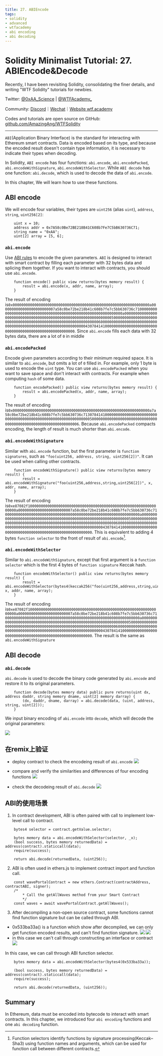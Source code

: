```yaml
---
title: 27. ABIEncode
tags:
- solidity
- advanced
- wtfacademy
- abi encoding
- abi decoding
---
```


# Solidity Minimalist Tutorial: 27. ABIEncode&Decode
<QuizProgress courseId={SOLIDITY_ADVANCED_ID} lessonId={SOLIDITY_ADVANCED_LESSON_ID_12} />

Recently, I have been revisiting Solidity, consolidating the finer details, and writing "WTF Solidity" tutorials for newbies. 

Twitter: [@0xAA_Science](https://twitter.com/0xAA_Science) | [@WTFAcademy_](https://twitter.com/WTFAcademy_)

Community: [Discord](https://discord.wtf.academy)｜[Wechat](https://docs.google.com/forms/d/e/1FAIpQLSe4KGT8Sh6sJ7hedQRuIYirOoZK_85miz3dw7vA1-YjodgJ-A/viewform?usp=sf_link)｜[Website wtf.academy](https://wtf.academy)

Codes and tutorials are open source on GitHub: [github.com/AmazingAng/WTFSolidity](https://github.com/AmazingAng/WTFSolidity)

-----

`ABI`(Application Binary Interface) is the standard for interacting with Ethereum smart contracts. Data is encoded based on its type, and because the encoded result doesn't contain type information, it is necessary to indicate their types when decoding.

In Solidity, `ABI encode` has four functions: `abi.encode`, `abi.encodePacked`, `abi.encodeWithSignature`, `abi.encodeWithSelector`. While `ABI decode` has one function: `abi.decode`, which is used to decode the data of `abi.encode`.

In this chapter, We will learn how to use these functions.

## ABI encode
We will encode four variables, their types are `uint256` (alias `uint`), `address`, `string`, `uint256[2]`:
```solidity
    uint x = 10;
    address addr = 0x7A58c0Be72BE218B41C608b7Fe7C5bB630736C71;
    string name = "0xAA";
    uint[2] array = [5, 6]; 
```

### `abi.encode`
Use [ABI rules](https://learnblockchain.cn/docs/solidity/abi-spec.html) to encode the given parameters. `ABI` is designed to interact with smart contract by filling each parameter with 32 bytes data and splicing them together. If you want to interact with contracts, you should use `abi.encode`.
```solidity
    function encode() public view returns(bytes memory result) {
        result = abi.encode(x, addr, name, array);
    }
```
The result of encoding is`0x000000000000000000000000000000000000000000000000000000000000000a0000000000000000000000007a58c0be72be218b41c608b7fe7c5bb630736c7100000000000000000000000000000000000000000000000000000000000000a00000000000000000000000000000000000000000000000000000000000000005000000000000000000000000000000000000000000000000000000000000000600000000000000000000000000000000000000000000000000000000000000043078414100000000000000000000000000000000000000000000000000000000`. Since `abi.encode` fills each data with 32 bytes data, there are a lot of `0` in middle

### `abi.encodePacked`
Encode given parameters according to their minimum required space. It is similar to `abi.encode`, but omits a lot of `0` filled in. For example, only 1 byte is used to encode the `uint` type. You can use `abi.encodePacked` when you want to save space and don't interact with contracts. For example when computing `hash` of some data.
```solidity
    function encodePacked() public view returns(bytes memory result) {
        result = abi.encodePacked(x, addr, name, array);
    }
```
The result of encoding is`0x000000000000000000000000000000000000000000000000000000000000000a7a58c0be72be218b41c608b7fe7c5bb630736c713078414100000000000000000000000000000000000000000000000000000000000000050000000000000000000000000000000000000000000000000000000000000006`. Because `abi.encodePacked` compacts encoding, the length of result is much shorter than `abi.encode`.

### `abi.encodeWithSignature`
Similar with `abi.encode` function, but the first parameter is `function signatures`, such as `"foo(uint256, address, string, uint256[2])"`. It can be used when calling other contracts.
```solidity
    function encodeWithSignature() public view returns(bytes memory result) {
        result = abi.encodeWithSignature("foo(uint256,address,string,uint256[2])", x, addr, name, array);
    }
```
The result of encoding is`0xe87082f1000000000000000000000000000000000000000000000000000000000000000a0000000000000000000000007a58c0be72be218b41c608b7fe7c5bb630736c7100000000000000000000000000000000000000000000000000000000000000a00000000000000000000000000000000000000000000000000000000000000005000000000000000000000000000000000000000000000000000000000000000600000000000000000000000000000000000000000000000000000000000000043078414100000000000000000000000000000000000000000000000000000000`. This is equivalent to adding 4 bytes `function selector` to the front of result of `abi.encode`[^note].
[^note]: Function selectors identify functions by signature processing(Keccak–Sha3) using function names and arguments, which can be used for function call between different contracts.

### `abi.encodeWithSelector`
Similar to `abi.encodeWithSignature`, except that first argument is a `function selector` which is the first 4 bytes of `function signature` Keccak hash.

```solidity
    function encodeWithSelector() public view returns(bytes memory result) {
        result = abi.encodeWithSelector(bytes4(keccak256("foo(uint256,address,string,uint256[2])")), x, addr, name, array);
    }
```

The result of encoding is`0xe87082f1000000000000000000000000000000000000000000000000000000000000000a0000000000000000000000007a58c0be72be218b41c608b7fe7c5bb630736c7100000000000000000000000000000000000000000000000000000000000000a00000000000000000000000000000000000000000000000000000000000000005000000000000000000000000000000000000000000000000000000000000000600000000000000000000000000000000000000000000000000000000000000043078414100000000000000000000000000000000000000000000000000000000`. The result is the same as `abi.encodeWithSignature`

## ABI decode
### `abi.decode`
`abi.decode` is used to decode the binary code generated by `abi.encode` and restore it to its original parameters.

```solidity
    function decode(bytes memory data) public pure returns(uint dx, address daddr, string memory dname, uint[2] memory darray) {
        (dx, daddr, dname, darray) = abi.decode(data, (uint, address, string, uint[2]));
    }
```
We input binary encoding of `abi.encode` into `decode`, which will decode the original parameters:

![](https://images.mirror-media.xyz/publication-images/jboRaaq0U57qVYjmsOgbv.png?height=408&width=624)

## 在remix上验证
- deploy contract to check the encodeing result of `abi.encode`
![](./img/27-1_en.png)

- compare and verify the similarities and differences of four encoding functions
![](./img/27-2_en.png)

- check the decodeing result of `abi.decode`
![](./img/27-3_en.png)

## ABI的使用场景
1. In contract development, ABI is often paired with call to implement low-level call to contract.
```solidity  
    bytes4 selector = contract.getValue.selector;

    bytes memory data = abi.encodeWithSelector(selector, _x);
    (bool success, bytes memory returnedData) = address(contract).staticcall(data);
    require(success);

    return abi.decode(returnedData, (uint256));
```
2. ABI is often used in ethers.js to implement contract import and function call.
```solidity
    const wavePortalContract = new ethers.Contract(contractAddress, contractABI, signer);
    /*
        * Call the getAllWaves method from your Smart Contract
        */
    const waves = await wavePortalContract.getAllWaves();
```
3. After decompiling a non-open source contract, some functions cannot find function signature but can be called through ABI.
- 0x533ba33a() is a function which show after decompiled, we can only get function encoded results, and can't find function signature.
![](./img/27-4_en.png)
![](./img/27-5_en.png)
- in this case we can't call through constructing an interface or contract
![](./img/27-6_en.png)

In this case, we can call through ABI function selector.
```solidity
    bytes memory data = abi.encodeWithSelector(bytes4(0x533ba33a));

    (bool success, bytes memory returnedData) = address(contract).staticcall(data);
    require(success);

    return abi.decode(returnedData, (uint256));
```

## Summary
In Ethereum, data must be encoded into bytecode to interact with smart contracts. In this chapter, we introduced four `abi encoding` functions and one `abi decoding` function.

<QuizForm courseId={SOLIDITY_ADVANCED_ID} lessonId={SOLIDITY_ADVANCED_LESSON_ID_12} />